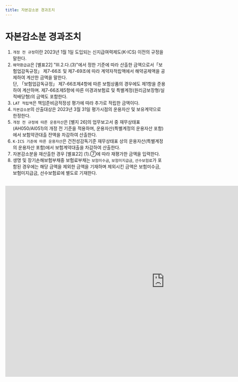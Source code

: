 ```yaml
---
title: 자본감소분 경과조치
---
```

# 자본감소분 경과조치

<Accordion multiple activeIndex={[]}>
<AccordionTab header="[작성 요령]">

1. `개정 전 규정`이란 2023년 1월 1일 도입되는 신지급여력제도(K-ICS) 이전의 규정을 말한다.
2. `해약환급금`은 [별표22] <OverlayDemo id ="320_다3"/>"Ⅲ.2.다.(3)"에서 정한 기준에 따라 산출한 금액으로서「보험업감독규정」 제7-66조 및 제7-69조에 따라 계약자적립액에서 해약공제액을 공제하여 계산한 금액을 말한다. <br/>
   단, 「보험업감독규정」 제7-66조제4항에 따른 보험상품의 경우에도 제1항을 준용하여 계산하며. 제7-66조제5항에 따른 미경과보험료 및 특별계정(원리금보장형/실적배당형)의 금액도 포함한다.
3. `LAT 적립액`은 책임준비금적정성 평가에 따라 추가로 적립한 금액이다.
4. `자본감소분`의 산출대상은 2023년 3월 31일 평가시점의 운용자산 및 보유계약으로 한정한다.
5. `개정 전 규정에 따른 운용자산`은 [별지 26]의 업무보고서 중 재무상태표(AH050/AI051)의 개정 전 기준을 적용하며, 운용자산(특별계정의 운용자산 포함)에서 보험약관대출 잔액을 차감하여 산출한다.
6. `K-ICS 기준에 따른 운용자산`은 건전성감독기준 재무상태표 상의 운용자산(특별계정의 운용자산 포함)에서 보험계약대출을 차감하여 산출한다.
7. 자본감소분을 재산출한 경우 [별표22] <OverlayDemo id = "610_나"/> (1).⑦에 따라 재평가한 금액을 입력한다.
8. 생명 및 장기손해보험부채중 보험료부채는 `보험미수금`, `보험미지급금`, `선수보험료`가 포함된 경우에는 해당 금액을 제외한 금액을 기재하며	제외시킨 금액은 보험미수금, 보험미지급금, 선수보험료에 별도로 기재한다.

</AccordionTab>
</Accordion>

<br/>

<iframe width="1000" height="600" frameBorder="0" scrolling="no"
src="https://onedrive.live.com/embed?resid=AB5F66CE0CF8D024%2116554&authkey=%21ACzRWZavyE-79hc&em=2
&AllowTyping=True
&wdAllowInteractivity=False&ActiveCell='2-7'!E10&Item='2-7'!A7:F35
&wdHideGridlines=True
&wdDownloadButton=False
&waccluster=PSG3">
</iframe>
